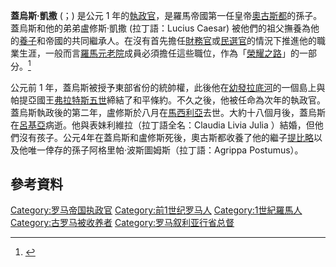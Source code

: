 '''蓋烏斯·凱撒''' ({{lang-la|Gaius Caesar}}；{{bd|前20年||4年|2月21日}}) 是公元 1 年的[[羅馬執政官|執政官]]，是羅馬帝國第一任皇帝[[奧古斯都|奧古斯都]]的孫子。蓋烏斯和他的弟弟盧修斯·凱撒 (拉丁語：Lucius Caesar) 被他們的祖父撫養為他的[[古代羅馬的領養制度|養子]]和帝國的共同繼承人。在沒有首先擔任[[財務官|財務官]]或[[羅馬民選官|民選官]]的情況下推進他的職業生涯，一般而言[[羅馬元老院|羅馬元老院]]成員必須擔任這些職位，作為「[[晉升體系|榮耀之路]]」的一部分。<ref>{{harvnb|Rowe|2002|p=45}}</ref>

公元前 1 年，蓋烏斯被授予東部省份的統帥權，此後他在[[幼發拉底河|幼發拉底河]]的一個島上與帕提亞國王[[弗拉特斯五世|弗拉特斯五世]]締結了和平條約。不久之後，他被任命為次年的執政官。蓋烏斯執政後的第二年，盧修斯於八月在[[马赛#古典时期|馬西利亞]]去世。大約十八個月後，蓋烏斯在[[呂基亞|呂基亞]]病逝。他與表妹利維拉（拉丁語全名：Claudia Livia Julia ）結婚，但他們沒有孩子。公元4年在蓋烏斯和盧修斯死後，奧古斯都收養了他的繼子[[提比略|提比略]]以及他唯一倖存的孫子阿格里帕·波斯圖姆斯（拉丁語：Agrippa Postumus）。

== 參考資料 ==
{{Reflist|30em}}

[[Category:罗马帝国执政官|Category:罗马帝国执政官]]
[[Category:前1世纪罗马人|Category:前1世纪罗马人]]
[[Category:1世紀羅馬人|Category:1世紀羅馬人]]
[[Category:古罗马被收养者|Category:古罗马被收养者]]
[[Category:罗马叙利亚行省总督|Category:罗马叙利亚行省总督]]